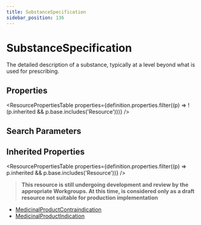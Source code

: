 ```yaml
---
title: SubstanceSpecification
sidebar_position: 136
---
```



# SubstanceSpecification

The detailed description of a substance, typically at a level beyond what is used for prescribing.

<Tabs queryString="section">
  <TabItem value="schema" label="Schema" default>

## Properties

<ResourcePropertiesTable
  properties={definition.properties.filter((p) => !(p.inherited && p.base.includes('Resource')))}
/>

## Search Parameters

<SearchParamsTable searchParams={definition.searchParameters} />

## Inherited Properties

<ResourcePropertiesTable properties={definition.properties.filter((p) => p.inherited && p.base.includes('Resource'))} />

  </TabItem>
  <TabItem value="usage" label="Usage">
<div> <a name="scope"></a> <blockquote class="stu-note">   <a name="dstu"></a> <strong>This resource is still undergoing development and review by the appropriate Workgroups. At this time, is considered only as a draft resource not suitable for production implementation</strong> </blockquote> </div>
  </TabItem>


  <TabItem value="referencedBy" label="Referenced By">
<ul><li><a href="/docs/api/fhir/resources/medicinalproductcontraindication">MedicinalProductContraindication</a></li>
<li><a href="/docs/api/fhir/resources/medicinalproductindication">MedicinalProductIndication</a></li></ul>
  </TabItem>
</Tabs>
